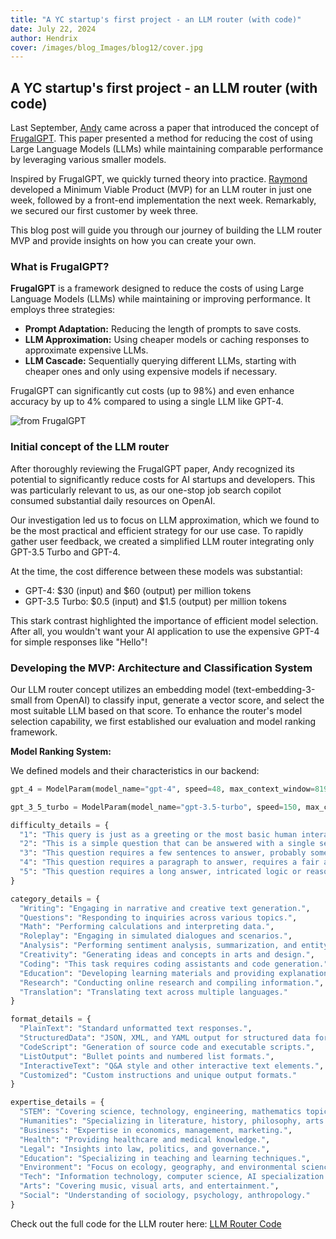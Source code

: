 ```yaml
---
title: "A YC startup's first project - an LLM router (with code)"
date: July 22, 2024
author: Hendrix
cover: /images/blog_Images/blog12/cover.jpg
---
```


## A YC startup's first project - an LLM router (with code)

Last September, [Andy](https://www.linkedin.com/in/hanheli/) came across a paper that introduced the concept of [FrugalGPT](https://arxiv.org/abs/2305.05176). This paper presented a method for reducing the cost of using Large Language Models (LLMs) while maintaining comparable performance by leveraging various smaller models.

Inspired by FrugalGPT, we quickly turned theory into practice. [Raymond](https://www.linkedin.com/in/yunrui-huang/) developed a Minimum Viable Product (MVP) for an LLM router in just one week, followed by a front-end implementation the next week. Remarkably, we secured our first customer by week three.

This blog post will guide you through our journey of building the LLM router MVP and provide insights on how you can create your own.

### What is FrugalGPT?

**FrugalGPT** is a framework designed to reduce the costs of using Large Language Models (LLMs) while maintaining or improving performance. It employs three strategies:

- **Prompt Adaptation:** Reducing the length of prompts to save costs.  
- **LLM Approximation:** Using cheaper models or caching responses to approximate expensive LLMs.  
- **LLM Cascade:** Sequentially querying different LLMs, starting with cheaper ones and only using expensive models if necessary.  

FrugalGPT can significantly cut costs (up to 98%) and even enhance accuracy by up to 4% compared to using a single LLM like GPT-4.

![from FrugalGPT](/images/blog_Images/blog12/graph.png)

### Initial concept of the LLM router

After thoroughly reviewing the FrugalGPT paper, Andy recognized its potential to significantly reduce costs for AI startups and developers. This was particularly relevant to us, as our one-stop job search copilot consumed substantial daily resources on OpenAI.

Our investigation led us to focus on LLM approximation, which we found to be the most practical and efficient strategy for our use case. To rapidly gather user feedback, we created a simplified LLM router integrating only GPT-3.5 Turbo and GPT-4.

At the time, the cost difference between these models was substantial:  
- GPT-4: $30 (input) and $60 (output) per million tokens  
- GPT-3.5 Turbo: $0.5 (input) and $1.5 (output) per million tokens  

This stark contrast highlighted the importance of efficient model selection. After all, you wouldn't want your AI application to use the expensive GPT-4 for simple responses like "Hello"!

### Developing the MVP: Architecture and Classification System

Our LLM router concept utilizes an embedding model (text-embedding-3-small from OpenAI) to classify input, generate a vector score, and select the most suitable LLM based on that score. To enhance the router's model selection capability, we first established our evaluation and model ranking framework.

**Model Ranking System:**

We defined models and their characteristics in our backend:

```python
gpt_4 = ModelParam(model_name="gpt-4", speed=48, max_context_window=8192, model_size=170, mmlu_score=86.4, mt_bench_score=8.96, big_bench_score=83, input_cost=30, output_cost=60, rate_limit=10000, function_call=1)

gpt_3_5_turbo = ModelParam(model_name="gpt-3.5-turbo", speed=150, max_context_window=4096, model_size=20, mmlu_score=70, mt_bench_score=7.94, big_bench_score=71.6, input_cost=0.5, output_cost=0.1, function_call=1)

difficulty_details = {
  "1": "This query is just as a greeting or the most basic human interaction.",
  "2": "This is a simple question that can be answered with a single sentence.",
  "3": "This question requires a few sentences to answer, probably some logic or reasoning, basic coding question, or short JSON parsing.",
  "4": "This question requires a paragraph to answer, requires a fair amount of logic and reasoning, coding algorithm, or long JSON parsing.",
  "5": "This question requires a long answer, intricated logic or reasoning, complicated coding questions, or complicated nested JSON parsing."
}

category_details = {
  "Writing": "Engaging in narrative and creative text generation.",
  "Questions": "Responding to inquiries across various topics.",
  "Math": "Performing calculations and interpreting data.",
  "Roleplay": "Engaging in simulated dialogues and scenarios.",
  "Analysis": "Performing sentiment analysis, summarization, and entity recognition.",
  "Creativity": "Generating ideas and concepts in arts and design.",
  "Coding": "This task requires coding assistants and code generation.",
  "Education": "Developing learning materials and providing explanations.",
  "Research": "Conducting online research and compiling information.",
  "Translation": "Translating text across multiple languages."
}

format_details = {
  "PlainText": "Standard unformatted text responses.",
  "StructuredData": "JSON, XML, and YAML output for structured data formats.",
  "CodeScript": "Generation of source code and executable scripts.",
  "ListOutput": "Bullet points and numbered list formats.",
  "InteractiveText": "Q&A style and other interactive text elements.",
  "Customized": "Custom instructions and unique output formats."
}

expertise_details = {
  "STEM": "Covering science, technology, engineering, mathematics topics.",
  "Humanities": "Specializing in literature, history, philosophy, arts.",
  "Business": "Expertise in economics, management, marketing.",
  "Health": "Providing healthcare and medical knowledge.",
  "Legal": "Insights into law, politics, and governance.",
  "Education": "Specializing in teaching and learning techniques.",
  "Environment": "Focus on ecology, geography, and environmental science.",
  "Tech": "Information technology, computer science, AI specialization.",
  "Arts": "Covering music, visual arts, and entertainment.",
  "Social": "Understanding of sociology, psychology, anthropology."
}
```

Check out the full code for the LLM router here: [LLM Router Code](https://medium.com/ai-advances/a-yc-startups-first-project-an-llm-router-with-code-4e8a66363b94)
